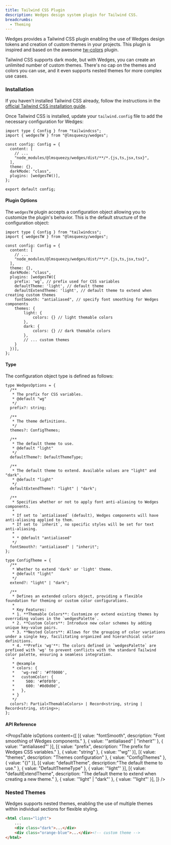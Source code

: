 ```yaml
---
title: Tailwind CSS Plugin
description: Wedges design system plugin for Tailwind CSS.
breadcrumbs:
  - Theming
---
```


Wedges provides a Tailwind CSS plugin enabling the use of Wedges design tokens and creation of custom themes in your projects. This plugin is inspired and based on the awesome <a href="https://github.com/L-Blondy/tw-colors" target="_blank" rel="nofollow noreferrer">tw-colors</a> plugin.

Tailwind CSS supports dark mode, but with Wedges, you can create an unlimited number of custom themes. There's no cap on the themes and colors you can use, and it even supports nested themes for more complex use cases.

### Installation

If you haven't installed Tailwind CSS already, follow the instructions in the <a href="https://tailwindcss.com/docs/installation/" target="_blank" rel='nofollow noreferrer'>official Tailwind CSS installation guide</a>.

Once Tailwind CSS is installed, update your `tailwind.config` file to add the necessary configuration for Wedges:

```tsx {2,7,10,11} title="tailwind.config.ts" showLineNumbers
import type { Config } from "tailwindcss";
import { wedgesTW } from "@lmsqueezy/wedges";

const config: Config = {
  content: [
    // ...
    "node_modules/@lmsqueezy/wedges/dist/**/*.{js,ts,jsx,tsx}",
  ],
  theme: {},
  darkMode: "class",
  plugins: [wedgesTW()],
};

export default config;
```

#### Plugin Options

The `wedgesTW` plugin accepts a configuration object allowing you to customize the plugin's behavior. This is the default structure of the configuration object:

```tsx {12-24} title="tailwind.config.ts" showLineNumbers
import type { Config } from "tailwindcss";
import { wedgesTW } from "@lmsqueezy/wedges";

const config: Config = {
  content: [
    // ...
    "node_modules/@lmsqueezy/wedges/dist/**/*.{js,ts,jsx,tsx}",
  ],
  theme: {},
  darkMode: "class",
  plugins: [wedgesTW({
    prefix: 'wg', // prefix used for CSS variables
    defaultTheme: 'light', // default theme
    defaultExtendTheme: 'light', // default theme to extend when creating custom themes
    fontSmooth: "antialiased", // specify font smoothing for Wedges components
    themes: {
        light: {
            colors: {} // light themable colors
        },
        dark: {
            colors: {} // dark themable colors
        },
        // ... custom themes
    }
  })],
};
```

#### Type

The configuration object type is defined as follows:

```tsx showLineNumbers
type WedgesOptions = {
  /**
   * The prefix for CSS variables.
   * @default "wg"
   */
  prefix?: string;

  /**
   * The theme definitions.
   */
  themes?: ConfigThemes;

  /**
   * The default theme to use.
   * @default "light"
   */
  defaultTheme?: DefaultThemeType;

  /**
   * The default theme to extend. Available values are "light" and "dark".
   * @default "light"
   */
  defaultExtendTheme?: "light" | "dark";

  /**
   * Specifies whether or not to apply font anti-aliasing to Wedges components.
   *
   * If set to `antialiased` (default), Wedges components will have anti-aliasing applied to them.
   * If set to `inherit`, no specific styles will be set for text anti-aliasing.
   *
   * * @default "antialiased"
   */
  fontSmooth?: "antialiased" | "inherit";
};
```

```tsx showLineNumbers
type ConfigTheme = {
  /**
   * Whether to extend 'dark' or 'light' theme.
   * @default "light"
   */
  extend?: "light" | "dark";

  /**
   * Defines an extended colors object, providing a flexible foundation for theming or custom color configurations.
   *
   * Key Features:
   * 1. **Themable Colors**: Customize or extend existing themes by overriding values in the `wedgesPalette`.
   * 2. **Custom Colors**: Introduce new color schemes by adding unique key-value pairs.
   * 3. **Nested Colors**: Allows for the grouping of color variations under a single key, facilitating organized and hierarchical color definitions.
   * 4. **Prefix 'wg'**: The colors defined in `wedgesPalette` are prefixed with 'wg' to prevent conflicts with the standard Tailwind color palette, ensuring a seamless integration.
   *
   * @example
   * colors: {
   *   'wg-red': '#ff0000',
   *   customColor: {
   *     500: '#f0f0f0',
   *     600: '#0d0d0d',
   *   },
   * }
   */
  colors?: Partial<ThemableColors> | Record<string, string | Record<string, string>>;
};
```

#### API Reference

<PropsTable
isOptions
  content={[
    [{ value: "fontSmooth", description: "Font smoothing of Wedges components." }, { value: '"antialiased" | "inherit"' }, { value: '"antialiased"' }],
    [{ value: "prefix", description: "The prefix for Wedges CSS variables." }, { value: "string" }, { value: '"wg"' }],
    [{ value: "themes", description: "Themes configuration" }, { value: "ConfigThemes" }, { value: "{}" }],
    [{ value: "defaultTheme", description:"The default theme to use." }, { value: "DefaultThemeType" }, { value: '"light"' }],
    [{ value: "defaultExtendTheme", description: "The default theme to extend when creating a new theme." }, { value: '"light" | "dark"' }, { value: '"light"' }],
]}
/>

### Nested Themes

Wedges supports nested themes, enabling the use of multiple themes within individual sections for flexible styling.
```html showLineNumbers /light/ /dark/2-3/ /orange-blue/
<html class="light">
    ...
    <div class="dark">...</div>
    <div class="orange-blue">...</div><!-- custom theme -->
</html>
```
